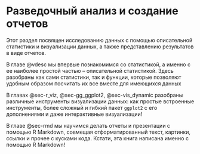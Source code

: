 # Разведочный анализ и создание отчетов {#sec-whole_eda}

Этот раздел посвящен исследованию данных с помощью описательной статистики и визуализации данных, а также представлению результатов в виде отчетов.

В главе @vdesc мы впервые познакомимся со статистикой, а именно с ее наиболее простой частью -- описательной статистикой. Здесь разобраны как сами статистики, так и функции, которые позволяют удобным образом посчитать их все вместе для имеющихся данных

В главах @sec-r_viz, @sec-gg_ggplot2, @sec-vis_dynamic разобраны различные инструменты визуализации данных: как простые встроенные инструменты, более сложный и гибкий пакет `ggplot2` с его дополнениями и даже интерактивные визуализации!

В главе @sec-rmd мы научимся делать отчеты и презентации с помощью R Markdown, совмещая отформатированный текст, картинки, ссылки и прочее с кусками кода. Кстати, эта книга написана именно с помощью R Markdown!
